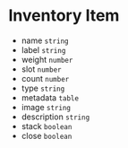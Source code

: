 # Inventory Item

- name `string`
- label `string`
- weight `number`
- slot `number`
- count `number`
- type `string`
- metadata `table`
- image `string`
- description `string`
- stack `boolean`
- close `boolean`
